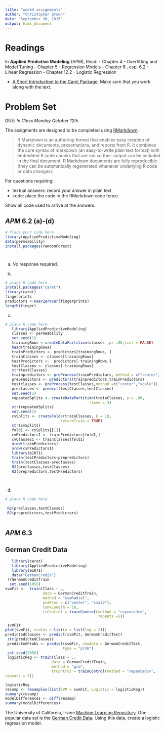 ```yaml
---
title: "week4 assignments"
author: "Christopher Brown"
date: "September 30, 2015"
output: html_document
---
```


# Readings

In **Applied Predictive Modeling** (APM), Read:
- Chapter 4 - Overfitting and Model Tuning
- Chapter 5 - Regression Models
- Chapter 6 , esp. 6.2 - Linear Regression
- Chapter 12.2 - Logistic Regression 

- [A Short Introduction to the Caret Package](https://cran.r-project.org/web/packages/caret/vignettes/caret.pdf). Make sure that you work along with the text.   
  


# Problem Set 

DUE: *In Class Monday October 12th*

The assigments are designed to be completed using [RMarkdown](http://rmarkdown.rstudio.com/). 

> R Markdown is an authoring format that enables easy creation of dynamic 
> documents, presentations, and reports from R. It combines the core syntax of
> markdown (an easy-to-write plain text format) with embedded R code chunks that
> are run so their output can be included in the final document. R Markdown
> documents are fully reproducible (they can be automatically regenerated 
> whenever underlying R code or data changes).


For questions requiring: 

- textual answers: record your answer in plain text
- code: place the code in the RMarkdown code fence. 

Show all code used to arrive at the answers.



## ***APM*** 6.2 (a)-(d)

```r
# Place your code here
library(AppliedPredictiveModeling)
data(permeability)
install.packages(randomForest)




```

(a) No response required.

(b)   

```r
# place R code here
install.packages("caret")
library(caret)
fingerprints
predictors <-nearZeroVar(fingerprints)
length(finger)

```


(c)
```r
# place R code here
   library(AppliedPredictiveModeling)
   classes <- permeability
   set.seed(1)
   trainingRows <-createDataPartition(classes ,p= .80,list = FALSE)
   head(trainingRows)
   trainPredictors <- predictors[trainingRows, ]
   trainClasses <- classes[trainingRows]
   testPredictors <-  predictors[-trainingRows,]
   testClasses <- classes[-trainingRows]
   str(testClasses)
   trainpredictors <- preProcess(trainPredictors, method = c("center", "scale"))
   prepredictors <- predictors(trainpredictors,trainPredictors)
   testclasses <- preProcess(testClasses,method =c("center","scale"))
   preclasses <- predict(testClasses,testClasses)
   set.seed(1)
   repeatedSplits <- createDataPartition(trainClasses, p = .80,
                                      times = 3)
   str(repeatedSplits)
   set.seed(1)
   cvSplits <- createFolds(trainClasses, k = 10,
                         returnTrain = TRUE)
   str(cvSplits)
   fold1 <- cvSplits[[1]] 
   cvPredictors1 <- trainPredictors[fold1,]
   cvClasses1 <- trainClasses[fold1]
   nrow(trainPredictors)
   nrow(cvPredictors1)
   library(e1071)
   train(testPredictors~prepredictors)
   train(testClasses~preclasses)
   R2(preclasses,testClasses)
   R2(prepredictors,testPredictors)
   
   
```


(d) 
```r
# place R code here
    
 R2(preclasses,testClasses)
 R2(prepredictors,testPredictors)
   

```


## ***APM*** 6.3 


## German Credit Data ## 
```r
   library(caret)
   library(AppliedPredictiveModeling)
   library(e1071)
   data("GermanCredit")
 ??GermanCreditTrain
  set.seed(1056)
svmFit <-  train(Class ~ .,
                 data = GermanCreditTrain,
                 method = "svmRadial",
                 preProc = c("center", "scale"),
                 tuneLength = 10,
                 trControl = trainControl(method = "repeatedcv",
                                          repeats =5))

 svmFit
plot(svmFit, scales = list(x = list(log = 2)))
predictedClasses <- predict(svmFit, GermanCreditTest)
 str(predictedClasses)
 predictedProbs <- predict(svmFit, newdata = GermanCreditTest,
                          type = "prob")
 set.seed(1056)
 logisticReg <- train(Class ~ .,
                     data = GermanCreditTrain,
                     method = "glm",
                     trControl = trainControl(method = "repeatedcv",
repeats = 5))

logisticReg
resamp <- resamples(list(SVM = svmFit, Logistic = logisticReg))
summary(resamp)
modelDifferences <- diff(resamp)
summary(modelDifferences)
```
   
   

The University of California, Irvine [Machine Learning Repository](https://archive.ics.uci.edu/ml/index.html). One popular data set is the [German Credit Data](https://archive.ics.uci.edu/ml/datasets/Statlog+%28German+Credit+Data). Using this data, create a logistic regression model. 






